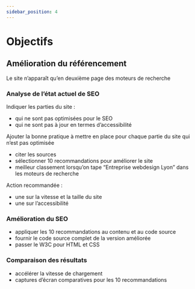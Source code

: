 ```yaml
---
sidebar_position: 4
---
```


# Objectifs

## Amélioration du référencement

Le site n’apparaît qu’en deuxième page des moteurs de recherche

### Analyse de l’état actuel de SEO

Indiquer les parties du site :
- qui ne sont pas optimisées pour le SEO
- qui ne sont pas à jour en termes d’accessibilité

Ajouter la bonne pratique à mettre en place pour chaque partie du site qui n’est pas optimisée
- citer les sources
- sélectionner 10 recommandations pour améliorer le site
- meilleur classement lorsqu’on tape “Entreprise webdesign Lyon” dans les moteurs de recherche

Action recommandée :
- une sur la vitesse et la taille du site
- une sur l’accessibilité

### Amélioration du SEO

- appliquer les 10 recommandations au contenu et au code source
- fournir le code source complet de la version améliorée
- passer le W3C pour HTML et CSS

### Comparaison des résultats

- accélérer la vitesse de chargement
- captures d’écran comparatives pour les 10 recommandations
